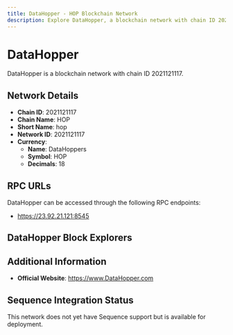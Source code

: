 ```yaml
--- 
title: DataHopper - HOP Blockchain Network
description: Explore DataHopper, a blockchain network with chain ID 2021121117. Learn about its native currency, DataHoppers, and how to interact with the network.
---
```


# DataHopper

DataHopper is a blockchain network with chain ID 2021121117.

## Network Details

- **Chain ID**: 2021121117
- **Chain Name**: HOP
- **Short Name**: hop
- **Network ID**: 2021121117
- **Currency**: 
  - **Name**: DataHoppers
  - **Symbol**: HOP
  - **Decimals**: 18

## RPC URLs

DataHopper can be accessed through the following RPC endpoints:

- https://23.92.21.121:8545

## DataHopper Block Explorers



## Additional Information

- **Official Website**: https://www.DataHopper.com

## Sequence Integration Status

This network does not yet have Sequence support but is available for deployment.
